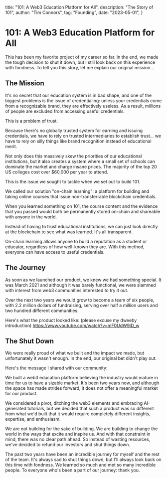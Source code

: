   title: "101: A Web3 Education Platform for All",
  description: "The Story of 101",
  author: "Tim Connors",
  tag: "Founding",
  date: "2023-05-01",
}

# 101: A Web3 Education Platform for All

This has been my favorite project of my career so far. In the end, we made the tough decision to shut it down, but I still look back on this experience with fondness. To tell you this story, let me explain our original mission...

## The Mission
It's no secret that our education system is in bad shape, and one of the biggest problems is the issue of credentialing: unless your credentials come from a recognizable brand, they are effectively useless. As a result, millions of people are excluded from accessing useful credentials.

This is a problem of trust.

Because there's no globally trusted system for earning and issuing credentials, we have to rely on trusted intermediaries to establish trust... we have to rely on silly things like brand recognition instead of educational merit.

Not only does this massively skew the priorities of our educational institutions, but it also creates a system where a small set of schools can dominate the market and charge insane prices. The majority of the top 20 US colleges cost over $60,000 per year to attend.

This is the issue we sought to tackle when we set out to build 101.

We called our solution "on-chain learning": a platform for building and taking online courses that issue non-transferrable blockchain credentials.

When you learned something on 101, the course content and the evidence that you passed would both be permanently stored on-chain and shareable with anyone in the world.

Instead of having to trust educational institutions, we can just look directly at the blockchain to see what was learned. It's all transparent.

On-chain learning allows anyone to build a reputation as a student or educator, regardless of how well-known they are. With this method, everyone can have access to useful credentials.

## The Journey

As soon as we launched our product, we knew we had something special. It was March 2021 and although it was barely functional, we were slammed with interest from web3 communities interested to try it out.

Over the next two years we would grow to become a team of six people, with 2.2 million dollars of fundraising, serving over half a million users and two hundred different communities.

Here's what the product looked like: (please excuse my dweeby introduction) https://www.youtube.com/watch?v=mF0UdW9iD_w

## The Shut Down

We were really proud of what we built and the impact we made, but unfortunately it wasn't enough. In the end, our original bet didn't play out.

Here's the message I shared with our community:

We built a web3 education platform believing the industry would mature in time for us to have a sizable market. It's been two years now, and although the space has made strides forward, it does not offer a meaningful market for our product.

We considered a pivot, ditching the web3 elements and embracing AI-generated tutorials, but we decided that such a product was so different from what we'd built that it would require completely different insights, expertise, and enthusiasm.

We are not building for the sake of building. We are building to change the world in the ways that excite and inspire us. And with that constraint in mind, there was no clear path ahead. So instead of wasting resources, we've decided to refund our investors and shut things down.

The past two years have been an incredible journey for myself and the rest of the team. It's always sad to shut things down, but I'll always look back on this time with fondness. We learned so much and met so many incredible people. To everyone who's been a part of our journey: thank you.
